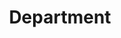 ---
title: Department
nav_title: Installation
description: Create a new Next.js application with the `create-next-app` CLI, and set up TypeScript, ESLint, and Module Path Aliases.
---